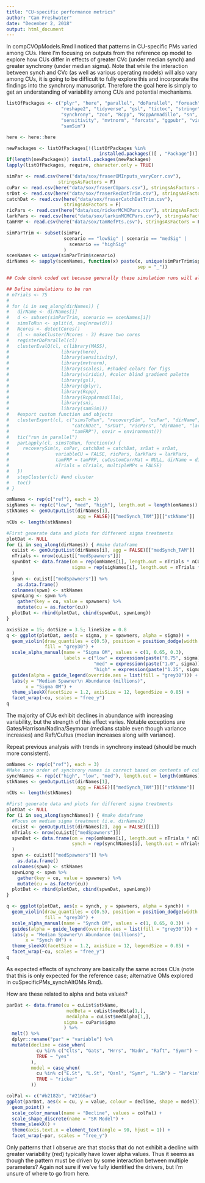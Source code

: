 ```yaml
---
title: "CU-specific performance metrics"
author: "Cam Freshwater"
date: "December 2, 2018"
output: html_document
---
```


In compCVOpModels.Rmd I noticed that patterns in CU-specific PMs varied among CUs. Here I'm focusing on outputs from the reference op model to explore how CUs differ in effects of greater CVc (under median synch) and greater synchrony (under median sigma). Note that while the interaction between synch and CVc (as well as various operating models) will also vary among CUs, it is going to be difficult to fully explore this and incorporate the findings into the synchrony manuscript. Therefore the goal here is simply to get an understanding of variability among CUs and potential mechanisms.

```r
listOfPackages <- c("plyr", "here", "parallel", "doParallel", "foreach", 
                    "reshape2", "tidyverse", "gsl", "tictoc", "stringr", 
                    "synchrony", "zoo", "Rcpp", "RcppArmadillo", "sn", 
                    "sensitivity", "mvtnorm", "forcats", "ggpubr", "viridis", 
                    "samSim")

here <- here::here

newPackages <- listOfPackages[!(listOfPackages %in% 
                                  installed.packages()[ , "Package"])]
if(length(newPackages)) install.packages(newPackages)
lapply(listOfPackages, require, character.only = TRUE)
```


```r
simPar <- read.csv(here("data/sox/fraserOMInputs_varyCorr.csv"),
                   stringsAsFactors = F)
cuPar <- read.csv(here("data/sox/fraserCUpars.csv"), stringsAsFactors = F)
srDat <- read.csv(here("data/sox/fraserRecDatTrim.csv"), stringsAsFactors = F)
catchDat <- read.csv(here("data/sox/fraserCatchDatTrim.csv"), 
                     stringsAsFactors = F)
ricPars <- read.csv(here("data/sox/rickerMCMCPars.csv"), stringsAsFactors = F)
larkPars <- read.csv(here("data/sox/larkinMCMCPars.csv"), stringsAsFactors = F)
tamFRP <- read.csv(here("data/sox/tamRefPts.csv"), stringsAsFactors = F)

simParTrim <- subset(simPar, 
                     scenario == "lowSig" | scenario == "medSig" | 
                       scenario == "highSig"
                     )
scenNames <- unique(simParTrim$scenario)
dirNames <- sapply(scenNames, function(x) paste(x, unique(simParTrim$species), 
                                                sep = "_"))
```


```r
## Code chunk coded out because generally these simulation runs will already be present.

## Define simulations to be run
# nTrials <- 75
# 
# for (i in seq_along(dirNames)) {
#   dirName <- dirNames[i]
#   d <- subset(simParTrim, scenario == scenNames[i])
#   simsToRun <- split(d, seq(nrow(d)))
#   Ncores <- detectCores()
#   cl <- makeCluster(Ncores - 3) #save two cores
#   registerDoParallel(cl)
#   clusterEvalQ(cl, c(library(MASS),
#                   library(here),
#                   library(sensitivity),
#                   library(mvtnorm),
#                   library(scales), #shaded colors for figs
#                   library(viridis), #color blind gradient palette
#                   library(gsl), 
#                   library(dplyr),
#                   library(Rcpp),
#                   library(RcppArmadillo),
#                   library(sn),
#                   library(samSim)))
#   #export custom function and objects
#   clusterExport(cl, c("simsToRun", "recoverySim", "cuPar", "dirName", "nTrials",
#                       "catchDat", "srDat", "ricPars", "dirName", "larkPars", 
#                       "tamFRP"), envir = environment()) 
#   tic("run in parallel")
#   parLapply(cl, simsToRun, function(x) {
#     recoverySim(x, cuPar, catchDat = catchDat, srDat = srDat, 
#                 variableCU = FALSE, ricPars, larkPars = larkPars, 
#                 tamFRP = tamFRP, cuCustomCorrMat = NULL, dirName = dirName, 
#                 nTrials = nTrials, multipleMPs = FALSE)
#   })
#   stopCluster(cl) #end cluster
#   toc()
# }
```


```r
omNames <- rep(c("ref"), each = 3)
sigNames <- rep(c("low", "med", "high"), length.out = length(omNames))
stkNames <- genOutputList(dirNames[1], 
                          agg = FALSE)[["medSynch_TAM"]][["stkName"]]
nCUs <- length(stkNames)

#First generate data and plots for different sigma treatments
plotDat <- NULL
for (i in seq_along(dirNames)) { #make dataframe
  cuList <- genOutputList(dirNames[i], agg = FALSE)[["medSynch_TAM"]]
  nTrials <- nrow(cuList[["medSpawners"]])
  spwnDat <- data.frame(om = rep(omNames[i], length.out = nTrials * nCUs),
                        sigma = rep(sigNames[i], length.out = nTrials * nCUs)
  )
  spwn <- cuList[["medSpawners"]] %>%
    as.data.frame() 
  colnames(spwn) <- stkNames
  spwnLong <- spwn %>% 
    gather(key = cu, value = spawners) %>% 
    mutate(cu = as.factor(cu))
  plotDat <- rbind(plotDat, cbind(spwnDat, spwnLong))
}

axisSize = 15; dotSize = 3.5; lineSize = 0.8
q <- ggplot(plotDat, aes(x = sigma, y = spawners, alpha = sigma)) +
  geom_violin(draw_quantiles = c(0.5), position = position_dodge(width = 0.75),
              fill = "grey30") +
  scale_alpha_manual(name = "Sigma OM", values = c(1, 0.65, 0.3),
                     labels = c("low" = expression(paste("0.75", sigma)),
                                "med" = expression(paste("1.0", sigma)),
                                "high" = expression(paste("1.25", sigma)))) +
  guides(alpha = guide_legend(override.aes = list(fill = "grey30"))) +
  labs(y = "Median Spawner\n Abundance (millions)",
       x = "Sigma OM") +
  theme_sleekX(facetSize = 1.2, axisSize = 12, legendSize = 0.85) +
  facet_wrap(~cu, scales = "free_y")
q
```

The majority of CUs exhibit declines in abundance with increasing variability, but the strength of this effect varies. Notable exceptions are Gates/Harrison/Nadina/Seymour (medians stable even though variance increases) and Raft/Cultus (median increases along with variance).

Repeat previous analysis with trends in synchrony instead (should be much more consistent).

```r
omNames <- rep(c("ref"), each = 3)
#Make sure order of synchrony names is correct based on contents of cuList
synchNames <- rep(c("high", "low", "med"), length.out = length(omNames))
stkNames <- genOutputList(dirNames[1], 
                          agg = FALSE)[["medSynch_TAM"]][["stkName"]]
nCUs <- length(stkNames)

#First generate data and plots for different sigma treatments
plotDat <- NULL
for (i in seq_along(synchNames)) { #make dataframe
  #Focus on median sigma treatment (i.e. dirNames2)
  cuList <- genOutputList(dirNames[2], agg = FALSE)[[i]]
  nTrials <- nrow(cuList[["medSpawners"]])
  spwnDat <- data.frame(om = rep(omNames[i], length.out = nTrials * nCUs),
                        synch = rep(synchNames[i], length.out = nTrials * nCUs)
  )
  spwn <- cuList[["medSpawners"]] %>%
    as.data.frame() 
  colnames(spwn) <- stkNames
  spwnLong <- spwn %>% 
    gather(key = cu, value = spawners) %>% 
    mutate(cu = as.factor(cu))
  plotDat <- rbind(plotDat, cbind(spwnDat, spwnLong))
}

q <- ggplot(plotDat, aes(x = synch, y = spawners, alpha = synch)) +
  geom_violin(draw_quantiles = c(0.5), position = position_dodge(width = 0.75),
              fill = "grey30") +
  scale_alpha_manual(name = "Synch OM", values = c(1, 0.65, 0.3)) +
  guides(alpha = guide_legend(override.aes = list(fill = "grey30"))) +
  labs(y = "Median Spawner\n Abundance (millions)",
       x = "Synch OM") +
  theme_sleekX(facetSize = 1.2, axisSize = 12, legendSize = 0.85) +
  facet_wrap(~cu, scales = "free_y")
q
```

As expected effects of synchrony are basically the same across CUs (note that this is only expected for the reference case; alternative OMs explored in cuSpecificPMs_synchAltOMs.Rmd).

How are these related to alpha and beta values?

```r
parDat <- data.frame(cu = cuList$stkName,
                      medBeta = cuList$medBeta[1,],
                      medAlpha = cuList$medAlpha[1,],
                     sigma = cuPar$sigma
                     ) %>% 
  melt() %>% 
  dplyr::rename("par" = "variable") %>% 
  mutate(decline = case_when(
           cu %in% c("Clts", "Gats", "Hrrs", "Nadn", "Raft", "Symr") ~ "no",
           TRUE ~ "yes"
         ),
         model = case_when(
           cu %in% c("E.St", "L.St", "Qsnl", "Symr", "L.Sh") ~ "larkin",
           TRUE ~ "ricker"
         ))

colPal <- c("#b2182b", "#2166ac")
ggplot(parDat, aes(x = cu, y = value, colour = decline, shape = model)) +
  geom_point() +
  scale_color_manual(name = "Decline", values = colPal) +
  scale_shape_discrete(name = "SR Model") +
  theme_sleekX() +
  theme(axis.text.x = element_text(angle = 90, hjust = 1)) +
  facet_wrap(~par, scales = "free_y")

```

Only patterns that I observe are that stocks that do not exhibit a decline with greater variability (red) typically have lower alpha values. Thus it seems as though the pattern must be driven by some interaction between multiple parameters? Again not sure if we've fully identified the drivers, but I'm unsure of where to go from here.
